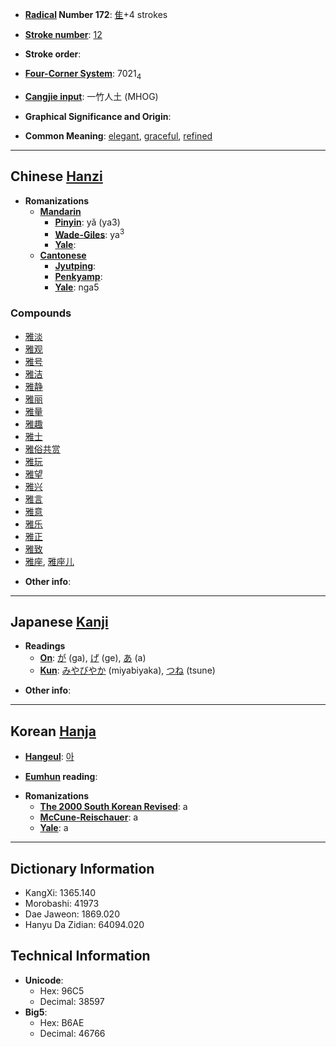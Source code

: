 * '''[[Wiktionary:Chinese radical index| Radical]] Number 172''': [[Wiktionary:Chinese radical index 隹|隹]]+4 strokes

* '''[[Wiktionary:Chinese total strokes index|Stroke number]]''': [[Wiktionary:Chinese total strokes index 12|12]]

* '''Stroke order''': 

* '''[[Wiktionary:Chinese four corner index|Four-Corner System]]''': 7021<sub>4</sub>

* '''[[Wiktionary:Chinese Cangjie index|Cangjie input]]''': 一竹人土 (MHOG)

* '''Graphical Significance and Origin''': 

* '''Common Meaning''': [[elegant]], [[graceful]], [[refined]]

----

== Chinese [[Hanzi]] ==

* '''Romanizations'''
** '''[[Mandarin]]'''
*** '''[[Pinyin]]''': yǎ (ya3)
*** '''[[Wade-Giles]]''': ya<sup>3</sup>
*** '''[[Yale]]''': 
** '''[[Cantonese]]'''
*** '''[[Jyutping]]''':
*** '''[[Penkyamp]]''': 
*** '''[[Yale]]''': nga5

===Compounds===
*[[雅淡]]
*[[雅观]]
*[[雅号]]
*[[雅洁]]
*[[雅静]]
*[[雅丽]]
*[[雅量]]
*[[雅趣]]
*[[雅士]]
*[[雅俗共赏]]
*[[雅玩]]
*[[雅望]]
*[[雅兴]]
*[[雅言]]
*[[雅意]]
*[[雅乐]]
*[[雅正]]
*[[雅致]]
*[[雅座]], [[雅座儿]]

* '''Other info''': 

----

== Japanese [[Kanji]] ==

* '''Readings'''
** '''[[On]]''': [[が]] (ga), [[げ]] (ge), [[あ]] (a)
** '''[[Kun]]''': [[みやびやか]] (miyabiyaka), [[つね]] (tsune)

* '''Other info''':  

----

== Korean [[Hanja]] ==

* '''[[Hangeul]]''': [[아]]

* '''[[Eumhun]] reading''': 

* '''Romanizations'''
** '''[[The 2000 South Korean Revised Romanization|The 2000 South Korean Revised]]''': a
** '''[[McCune-Reischauer]]''': a
** '''[[Yale]]''': a

----

== Dictionary Information ==

* KangXi: 1365.140
* Morobashi: 41973
* Dae Jaweon: 1869.020
* Hanyu Da Zidian: 64094.020

== Technical Information ==

* '''Unicode''':
** Hex: 96C5
** Decimal: 38597
* '''Big5''':
** Hex: B6AE
** Decimal: 46766